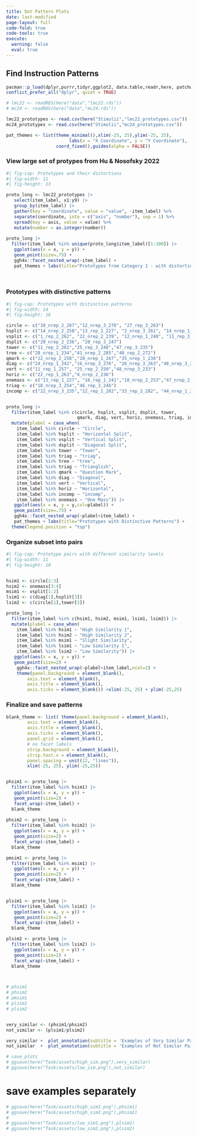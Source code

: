 ```yaml
---
title: Dot Pattern Plots
date: last-modified
page-layout: full
code-fold: true
code-tools: true
execute: 
  warning: false
  eval: true
---
```


## Find Instruction Patterns

```r
pacman::p_load(dplyr,purrr,tidyr,ggplot2, data.table,readr,here, patchwork, conflicted)
conflict_prefer_all("dplyr", quiet = TRUE)

# lmc22 <- readRDS(here("data","lmc22.rds"))
# mc24 <- readRDS(here("data","mc24.rds"))

lmc22_prototypes <- read.csv(here("Stimulii","lmc22_prototypes.csv"))
mc24_prototypes <- read.csv(here("Stimulii","mc24_prototypes.csv"))

pat_themes <- list(theme_minimal(),xlim(-25, 25),ylim(-25, 25),
                        labs(x = "X Coordinate", y = "Y Coordinate"),
                   coord_fixed(),guides(alpha = FALSE))
```



### View large set of  protypes from Hu & Nosofsky 2022
```r
#| fig-cap: Prototypes and their distortions
#| fig-width: 11
#| fig-height: 13

proto_long <- lmc22_prototypes |> 
   select(item_label, x1:y9) |>
   group_by(item_label) |> 
   gather(key = "coordinate", value = "value", -item_label) %>%
   separate(coordinate, into = c("axis", "number"), sep = 1) %>%
   spread(key = axis, value = value) %>%
   mutate(number = as.integer(number))
 
proto_long |> 
  filter(item_label %in% unique(proto_long$item_label)[1:100]) |>
   ggplot(aes(x = x, y = y)) +
   geom_point(size=.75) + 
   ggh4x::facet_nested_wrap(~item_label) +
   pat_themes + labs(title="Prototypes from Category 1 - with distortions")
  
  

```



### Prototypes with distinctive patterns
```r
#| fig-cap: Prototypes with distinctive patterns
#| fig-width: 14
#| fig-height: 16

circle <- c("10_nrep_2_287","12_nrep_3_270", "27_rep_3_263")
hsplit <- c("14_nrep_2_258","13_rep_1_227", "2_nrep_3_261", "14_nrep_1_245","34_nrep_3_229")
vsplit <- c("1_rep_2_262", "22_nrep_2_239", "12_nrep_1_248", "11_rep_3_264","38_nrep_3_288","32_rep_3_286")
dsplit <- c("20_nrep_2_236", "20_rep_3_247")
tower <- c("11_rep_2_281","25_rep_3_248","47_rep_3_235")
tree <- c("28_nrep_1_234","41_nrep_2_285","40_rep_2_272")
qmark <- c("12_nrep_2_258","20_nrep_1_267","35_nrep_1_238")
diag <- c("24_nrep_1_242","16_nrep_3_276", "26_nrep_3_263","48_nrep_3_233","47_nrep_1_227")
vert <- c("11_rep_1_257", "25_rep_2_250","48_nrep_3_233")
horiz <- c("22_rep_1_263","4_nrep_2_236")
onemass <- c("13_rep_1_227", "16_rep_1_241","18_nrep_2_253","47_nrep_2_264")
triag <- c("18_nrep_3_254","46_rep_3_246")
incomp <- c("22_nrep_3_235","12_rep_1_282","33_rep_2_282", "44_nrep_1_263")


proto_long |> 
  filter(item_label %in% c(circle, hsplit, vsplit, dsplit, tower, 
                           qmark, diag, vert, horiz, onemass, triag, incomp,tree)) |>
  mutate(plabel = case_when(
    item_label %in% circle ~ "Circle",
    item_label %in% hsplit ~ "Horizontal Split",
    item_label %in% vsplit ~ "Vertical Split",
    item_label %in% dsplit ~ "Diagonal Split",
    item_label %in% tower ~ "Tower",
    item_label %in% triag ~ "triag",
    item_label %in% tree ~ "tree",
    item_label %in% triag ~ "Trianglish",
    item_label %in% qmark ~ "Question Mark",
    item_label %in% diag ~ "Diagonal",
    item_label %in% vert ~ "Vertical",
    item_label %in% horiz ~ "Horizontal",
    item_label %in% incomp ~ "incomp",
    item_label %in% onemass ~ "One Mass")) |>
   ggplot(aes(x = x, y = y,col=plabel)) +
   geom_point(size=.75) + 
   ggh4x::facet_nested_wrap(~plabel+item_label) +
   pat_themes + labs(title="Prototypes with Distinctive Patterns") +
  theme(legend.position = "top")


```


### Organize subset into pairs
```r
#| fig-cap: Prototype pairs with different similarity levels
#| fig-width: 11
#| fig-height: 10


hsim1 <- circle[2:3]
hsim2 <- onemass[3:4]
msim1 <- vsplit[1:2]
lsim1 <- c(diag[1],hsplit[3])
lsim2 <- c(circle[1],tower[3])

proto_long |> 
  filter(item_label %in% c(hsim1, hsim2, msim1, lsim1, lsim2)) |>
  mutate(plabel = case_when(
    item_label %in% hsim1 ~ "High Similarity 1",
    item_label %in% hsim2 ~ "High Similarity 2",
    item_label %in% msim1 ~ "Slight Similarity",
    item_label %in% lsim1 ~ "Low Similarity 1",
    item_label %in% lsim2 ~ "Low Similarity")) |>
   ggplot(aes(x = x, y = y)) +
   geom_point(size=2) + 
    ggh4x::facet_nested_wrap(~plabel+item_label,ncol=2) + 
    theme(panel.background = element_blank(),
        axis.text = element_blank(),
        axis.title = element_blank(),
        axis.ticks = element_blank()) +xlim(-25, 25) + ylim(-25,25)


```



### Finalize and save patterns
```r
blank_theme <- list( theme(panel.background = element_blank(),
        axis.text = element_blank(),
        axis.title = element_blank(),
        axis.ticks = element_blank(),
        panel.grid = element_blank(),
        # no facet labels
        strip.background = element_blank(),
        strip.text.x = element_blank(),
        panel.spacing = unit(12, "lines")), 
        xlim(-25, 25), ylim(-25,25))


phsim1 <- proto_long |> 
  filter(item_label %in% hsim1) |> 
   ggplot(aes(x = x, y = y)) +
   geom_point(size=2) + 
   facet_wrap(~item_label) +
  blank_theme 
  
phsim2 <- proto_long |>
  filter(item_label %in% hsim2) |>
   ggplot(aes(x = x, y = y)) +
   geom_point(size=2) + 
   facet_wrap(~item_label) +
  blank_theme

pmsim1 <- proto_long |>
  filter(item_label %in% msim1) |>
   ggplot(aes(x = x, y = y)) +
   geom_point(size=2) + 
   facet_wrap(~item_label) +
  blank_theme


plsim1 <- proto_long |>
  filter(item_label %in% lsim1) |>
   ggplot(aes(x = x, y = y)) +
   geom_point(size=2) + 
   facet_wrap(~item_label) +
  blank_theme

plsim2 <- proto_long |>
  filter(item_label %in% lsim2) |>
   ggplot(aes(x = x, y = y)) +
   geom_point(size=2) + 
   facet_wrap(~item_label) +
  blank_theme



# phsim1
# phsim2
# pmsim1
# plsim1
# plsim2


very_similar <- (phsim1/phsim2) 
not_similar <- (plsim1/plsim2)

very_similar +  plot_annotation(subtitle = 'Examples of Very Similar Pairs')
not_similar  +  plot_annotation(subtitle = 'Examples of Not Similar Pairs')

# save_plots
# ggsave(here("Task/assets/high_sim.png"),very_similar)
# ggsave(here("Task/assets/low_sim.png"),not_similar)


```


# save examples separately 
```r

# ggsave(here("Task/assets/high_sim1.png"),phsim1)
# ggsave(here("Task/assets/high_sim2.png"),phsim2)
# 
# ggsave(here("Task/assets/low_sim1.png"),plsim1)
# ggsave(here("Task/assets/low_sim2.png"),plsim2)

```




